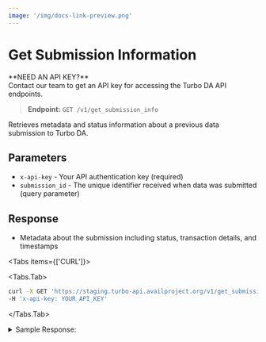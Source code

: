 ```yaml
---
image: '/img/docs-link-preview.png'
---
```



# Get Submission Information
<Callout type="info">
**NEED AN API KEY?**<br/>
Contact our team to get an API key for accessing the Turbo DA API endpoints.
</Callout>

> **Endpoint:** `GET /v1/get_submission_info`

Retrieves metadata and status information about a previous data submission to Turbo DA.

## Parameters
- `x-api-key` - Your API authentication key (required)
- `submission_id` - The unique identifier received when data was submitted (query parameter)

## Response
- Metadata about the submission including status, transaction details, and timestamps

<Tabs items={['CURL']}>

<Tabs.Tab>
```bash filename="Fetching submission info against your submission ID"
curl -X GET 'https://staging.turbo-api.availproject.org/v1/get_submission_info?submission_id=YOUR_SUBMISSION_ID' \
-H 'x-api-key: YOUR_API_KEY'
```
</Tabs.Tab>
</Tabs>

<details className="border p-3 rounded-md bg-[#EFF6FF]">
<summary>Sample Response:</summary>
```json
{
  "data": {
    "amount_data": "20.00 B",
    "block_hash": "0x087c21csd7cdc3d08y007eb940b0883175a20a22965e61819d533efa8d601aec1",
    "block_number": 1465348,
    "created_at": "2023-06-15T10:30:45Z",
    "data_billed": "1024",
    "data_hash": "0xc30f0eadacfc1579a2a6cee3b3154bf5df8f41ac824d555e74363b6fc55df8f8",
    "fees": "124443109311818076",
    "tx_hash": "0xff57e96bee175118f8c3779241469170b692a3d91697182af92774e594963969",
    "tx_index": 1,
    "user_id": "user@example.com"
  },
  "error": null,
  "id": "7b8f9e2a-c531-4d45-8c7a-1b2d3e4f5g6h",
  "state": "Finalized",
}
```

> If the submission ID is invalid or not found, you'll receive an appropriate HTTP error code with an error message:

</details>
